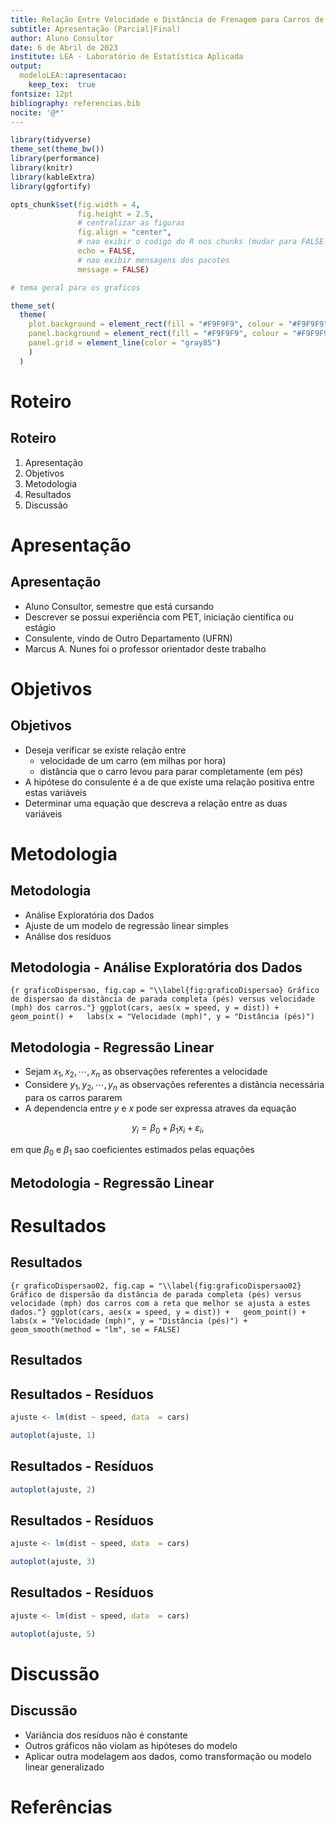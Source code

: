 ```yaml
---
title: Relação Entre Velocidade e Distância de Frenagem para Carros de Passeio
subtitle: Apresentação (Parcial|Final)
author: Aluno Consultor
date: 6 de Abril de 2023
institute: LEA - Laboratório de Estatística Aplicada
output: 
  modeloLEA::apresentacao:
    keep_tex:  true
fontsize: 12pt
bibliography: referencias.bib
nocite: '@*'
---
```


```r
library(tidyverse)
theme_set(theme_bw())
library(performance)
library(knitr)
library(kableExtra)
library(ggfortify)

opts_chunk$set(fig.width = 4, 
               fig.height = 2.5,
               # centralizar as figuras
               fig.align = "center",
               # nao exibir o codigo do R nos chunks (mudar para FALSE na versao final)
               echo = FALSE, 
               # nao exibir mensagens dos pacotes
               message = FALSE)

# tema geral para os graficos

theme_set(
  theme(
    plot.background = element_rect(fill = "#F9F9F9", colour = "#F9F9F9"),
    panel.background = element_rect(fill = "#F9F9F9", colour = "#F9F9F9"), 
    panel.grid = element_line(color = "gray85")
    )
  )
```

# Roteiro

## Roteiro

1. Apresentação
2. Objetivos
3. Metodologia
4. Resultados
5. Discussão




# Apresentação

## Apresentação

* Aluno Consultor, semestre que está cursando
* Descrever se possui experiência com PET, iniciação científica ou estágio
* Consulente, vindo de Outro Departamento (UFRN)
* Marcus A. Nunes foi o professor orientador deste trabalho


# Objetivos

## Objetivos

* Deseja verificar se existe relação entre 
  * velocidade de um carro (em milhas por hora)
  * distância que o carro levou para parar completamente (em pés)
* A hipótese do consulente é a de que existe uma relação positiva entre estas variáveis
* Determinar uma equação que descreva a relação entre as duas variáveis



# Metodologia

## Metodologia

* Análise Exploratória dos Dados
* Ajuste de um modelo de regressão linear simples
* Análise dos resíduos


## Metodologia - Análise Exploratória dos Dados

```{r graficoDispersao, fig.cap = "\\label{fig:graficoDispersao} Gráfico de dispersao da distância de parada completa (pés) versus velocidade (mph) dos carros."}
ggplot(cars, aes(x = speed, y = dist)) +
  geom_point() +
  labs(x = "Velocidade (mph)", y = "Distância (pés)")
```


## Metodologia - Regressão Linear

* Sejam $x_1, x_2, \cdots, x_n$ as observações referentes a velocidade
* Considere $y_1, y_2, \cdots, y_n$ as observações referentes a distância necessária para os carros pararem
* A dependencia entre $y$ e $x$ pode ser expressa atraves da equação

$$y_i  = \beta_0 + \beta_1x_i + \varepsilon_i,$$

\noindent em que $\beta_0$ e $\beta_1$ sao coeficientes estimados pelas equações



## Metodologia - Regressão Linear

\begin{align*}
\widehat{\beta}_1 & = \frac{\sum_{i = 1}^n(x_i-\overline{x})(y_i-\overline{y})}{\sum_{i = 1}^n(x_i-\overline{x})^2}\\
\widehat{\beta}_0 & = \overline{y}-\widehat{\beta}_1\overline{x}
\end{align*}

\begin{align*}
\overline{x} & = \frac{1}{n}\sum_{i = 1}^nx_i \\
\overline{y} & = \frac{1}{n}\sum_{i = 1}^ny_i 
\end{align*}




# Resultados

## Resultados

```{r graficoDispersao02, fig.cap = "\\label{fig:graficoDispersao02} Gráfico de dispersão da distância de parada completa (pés) versus velocidade (mph) dos carros com a reta que melhor se ajusta a estes dados."}
ggplot(cars, aes(x = speed, y = dist)) +
  geom_point() +
  labs(x = "Velocidade (mph)", y = "Distância (pés)") +
  geom_smooth(method = "lm", se = FALSE)
```



## Resultados

\begin{table}[!h]
\caption{\label{tab:Resultados} Resultados dos testes de hipóteses realizados para a análise de regressão.}
\begin{center}
\begin{tabular}{lrrrr}\hline
Coeficiente & \mbox{Estimativa} & \mbox{Erro Padrao} &   $t$  & \mbox{p-valor} \\ \hline
$\beta_0$   & -17,5791   &    6,7584   & -2,601 &  0,0123  \\
$\beta_1$   &   3,9324   &    0,4155   & 9,464  & <0,0001  \\ \hline
\end{tabular}
\end{center}
\end{table}



## Resultados - Resíduos

```r
ajuste <- lm(dist ~ speed, data  = cars)

autoplot(ajuste, 1)
```


## Resultados - Resíduos

```r
autoplot(ajuste, 2)
```


## Resultados - Resíduos

```r
ajuste <- lm(dist ~ speed, data  = cars)

autoplot(ajuste, 3)
```


## Resultados - Resíduos

```r
ajuste <- lm(dist ~ speed, data  = cars)

autoplot(ajuste, 5)
```



# Discussão

## Discussão

* Variância dos resíduos não é constante
* Outros gráficos não violam as hipóteses do modelo
* Aplicar outra modelagem aos dados, como transformação ou modelo linear generalizado



# Referências




